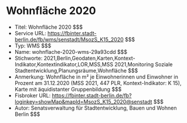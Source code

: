 # Wohnfläche 2020
- Titel: Wohnfläche 2020 $$$
- Service URL: https://fbinter.stadt-berlin.de/fb/wms/senstadt/MsozS_K15_2020 $$$
- Typ: WMS $$$
- Name: wohnflache-2020-wms-29a93cdd $$$
- Stichworte: 2021,Berlin,Geodaten,Karten,Kontext-Indikator,Kontextindikator,LOR,MSS,MSS 2021,Monitoring Soziale Stadtentwicklung,Planungsräume,Wohnfläche $$$
- Anmerkung: Wohnfläche in m² je Einwohnerinnen und Einwohner in Prozent am 31.12.2020 (MSS 2021, 447 PLR, Kontext-Indikator: K 15), Karte mit äquidistanter Gruppenbildung $$$
- Fisbroker URL: https://fbinter.stadt-berlin.de/fb?loginkey=showMap&mapId=MsozS_K15_2020@senstadt $$$
- Autor: Senatsverwaltung für Stadtentwicklung, Bauen und Wohnen Berlin $$$
